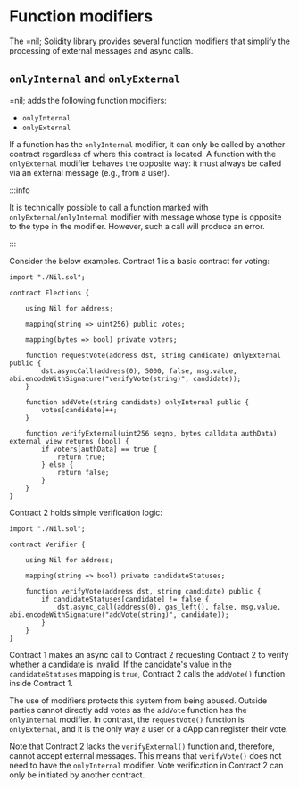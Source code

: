 # Function modifiers

The =nil; Solidity library provides several function modifiers that simplify the processing of external messages and async calls.


## `onlyInternal` and `onlyExternal`

=nil; adds the following function modifiers:

* `onlyInternal`
* `onlyExternal`

If a function has the `onlyInternal` modifier, it can only be called by another contract regardless of where this contract is located. A function with the `onlyExternal` modifier behaves the opposite way: it must always be called via an external message (e.g., from a user).

:::info

It is technically possible to call a function marked with `onlyExternal`/`onlyInternal` modifier with message whose type is opposite to the type in the modifier. However, such a call will produce an error.

:::

Consider the below examples. Contract 1 is a basic contract for voting:

```solidity showLineNumbers
import "./Nil.sol";

contract Elections {

    using Nil for address; 

    mapping(string => uint256) public votes;

    mapping(bytes => bool) private voters;

    function requestVote(address dst, string candidate) onlyExternal public {
        dst.asyncCall(address(0), 5000, false, msg.value, abi.encodeWithSignature("verifyVote(string)", candidate));
    }

    function addVote(string candidate) onlyInternal public {
        votes[candidate]++;
    }

    function verifyExternal(uint256 seqno, bytes calldata authData) external view returns (bool) {
        if voters[authData] == true {
            return true;
        } else {
            return false;
        }
    }
}
```

Contract 2 holds simple verification logic:

```solidity showLineNumbers
import "./Nil.sol";

contract Verifier {

    using Nil for address; 

    mapping(string => bool) private candidateStatuses; 

    function verifyVote(address dst, string candidate) public {
        if candidateStatuses[candidate] != false {
            dst.async_call(address(0), gas_left(), false, msg.value, abi.encodeWithSignature("addVote(string)", candidate));
        } 
    }
}
```

Contract 1 makes an async call to Contract 2 requesting Contract 2 to verify whether a candidate is invalid. If the candidate's value in the `candidateStatuses` mapping is `true`, Contract 2 calls the `addVote()` function inside Contract 1. 

The use of modifiers protects this system from being abused. Outside parties cannot directly add votes as the `addVote` function has the `onlyInternal` modifier. In contrast, the `requestVote()` function is `onlyExternal`, and it is the only way a user or a dApp can register their vote.

Note that Contract 2 lacks the `verifyExternal()` function and, therefore, cannot accept external messages. This means that `verifyVote()` does not need to have the `onlyInternal` modifier. Vote verification in Contract 2 can only be initiated by another contract.





